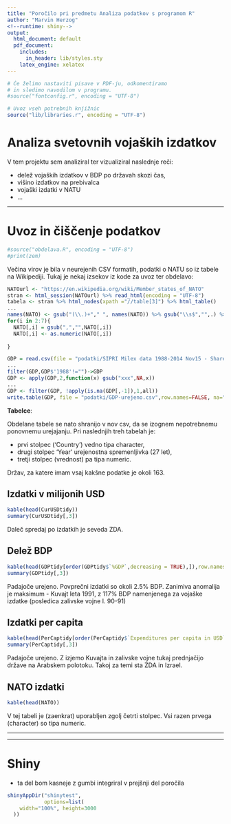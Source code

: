 ```yaml
---
title: "Poročilo pri predmetu Analiza podatkov s programom R"
author: "Marvin Herzog"
<!--runtime: shiny-->
output:
  html_document: default
  pdf_document:
    includes:
      in_header: lib/styles.sty
    latex_engine: xelatex
---
```


```r
# Če želimo nastaviti pisave v PDF-ju, odkomentiramo
# in sledimo navodilom v programu.
#source("fontconfig.r", encoding = "UTF-8")

# Uvoz vseh potrebnih knjižnic
source("lib/libraries.r", encoding = "UTF-8")
```

# Analiza svetovnih vojaških izdatkov

V tem projektu sem analiziral ter vizualiziral naslednje reči:

* delež vojaških izdatkov v BDP po državah skozi čas,
* višino izdatkov na prebivalca
* vojaški izdatki v NATU
* ...




***

# Uvoz in čiščenje podatkov

```r
#source("obdelava.R", encoding = "UTF-8")
#print(zem)
```

Večina virov je bila v neurejenih CSV formatih, podatki o NATU so iz tabele na Wikipediji. Tukaj je nekaj izsekov iz kode za uvoz ter obdelavo:

```r
NATOurl <- "https://en.wikipedia.org/wiki/Member_states_of_NATO"
stran <- html_session(NATOurl) %>% read_html(encoding = "UTF-8")
tabela <- stran %>% html_nodes(xpath ="//table[3]") %>% html_table()
...
names(NATO) <- gsub("(\\.)+"," ", names(NATO)) %>% gsub("\\s$","",.) %>% gsub("Â","%",.)
for(i in 2:7){
  NATO[,i] = gsub(",","",NATO[,i])
  NATO[,i] <- as.numeric(NATO[,i])
  
}
```

```r
GDP = read.csv(file = "podatki/SIPRI Milex data 1988-2014 Nov15 - Share of GDP.csv", sep = ";", dec = ".")
...
filter(GDP,GDP$'1988'!="")->GDP
GDP <- apply(GDP,2,function(x) gsub("xxx",NA,x))
...
GDP <- filter(GDP, !apply(is.na(GDP[,-1]),1,all)) 
write.table(GDP, file = "podatki/GDP-urejeno.csv",row.names=FALSE, na="",col.names=TRUE, sep=",")
```

**Tabelce**:

Obdelane tabele se nato shranijo v nov csv, da se izognem nepotrebnemu ponovnemu urejajanju.
Pri naslednjih treh tabelah je:

* prvi stolpec ('Country') vedno tipa character,
* drugi stolpec 'Year' urejenostna spremenljivka (27 let),
* tretji stolpec (vrednost) pa tipa numeric. 

Držav, za katere imam vsaj kakšne podatke je okoli 163.


## Izdatki v milijonih USD

```r
kable(head(CurUSDtidy))
summary(CurUSDtidy[,3])

```

Daleč spredaj po izdatkih je seveda ZDA.

## Delež BDP

```r
kable(head(GDPtidy[order(GDPtidy$`%GDP`,decreasing = TRUE),]),row.names = FALSE)
summary(GDPtidy[,3])
```

Padajoče urejeno.
Povprečni izdatki so okoli 2.5% BDP. Zanimiva anomalija je maksimum - Kuvajt leta 1991, z 117% BDP namenjenega za vojaške izdatke (posledica zalivske vojne l. 90-91)



## Izdatki per capita

```r
kable(head(PerCaptidy[order(PerCaptidy$`Expenditures per capita in USD`,decreasing = TRUE),]),row.names = FALSE)
summary(PerCaptidy[,3])

```

Padajoče urejeno.
Z izjemo Kuvajta in zalivske vojne tukaj prednjačijo države na Arabskem polotoku. Takoj za temi sta ZDA in Izrael.


## NATO izdatki

```r
kable(head(NATO))
```

V tej tabeli je (zaenkrat) uporabljen zgolj četrti stolpec. Vsi razen prvega (character) so tipa numeric.

<!--ČE NE DELA ODKOMENTIRAJ USTREZEN DEL V obdelava.R



***
Tu je primer zemljevida za Azijo:

```r
zem


```


Prav tako imam nekaj grafov, ti so dinamično animirani v Shiny aplikaciji:

```r
plNAT
plGDP


```

-->

***
***
# **Shiny**
* ta del bom kasneje z gumbi integriral v prejšnji del poročila
```r
shinyAppDir("shinytest",
            options=list(
    width="100%", height=3000
  ))
```